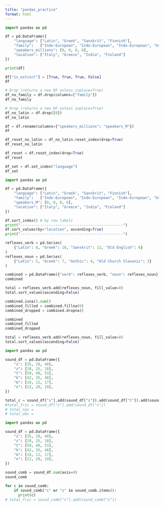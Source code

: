 ```yaml
---
title: "pandas_practice"
format: html
---
```


```python
import pandas as pd

df = pd.DataFrame({
    "language": ["Latin", "Greek", "Sanskrit", "Finnish"],
    "family":   ["Indo-European", "Indo-European", "Indo-European", "Uralic"],
    "speakers_millions": [0, 0, 0, 6],
    "location": ["Italy", "Greece", "India", "Finland"]
})

print(df)
```

```python
df["is_extinct"] = [True, True, True, False]
df
```

```python
# Drop (returns a new DF unless inplace=True)
df_no_family = df.drop(columns=["family"])
df_no_family
```

```python
# Drop (returns a new DF unless inplace=True) 
df_no_latin = df.drop([0])
df_no_latin
```

```python
df = df.rename(columns={"speakers_millions": "speakers_M"})
df
```

```python
df_reset_no_latin = df_no_latin.reset_index(drop=True)
df_reset_no_latin

df_reset = df.reset_index(drop=True)
df_reset

df_set = df.set_index("language")
df_set
```

```python
import pandas as pd

df = pd.DataFrame({
    "language": ["Latin", "Greek", "Sanskrit", "Finnish"],
    "family":   ["Indo-European", "Indo-European", "Indo-European", "Uralic"],
    "speakers_M": [0, 0, 0, 6],
    "location": ["Italy", "Greece", "India", "Finland"]
})

df.sort_index() # by row labels
print("-----------------------------------------------")
df.sort_values(by="location", ascending=True)
print("-----------------------------------------------")

```

```python
reflexes_verb = pd.Series(
    {"Latin": 8, "Greek": 10, "Sanskrit": 12, "Old English": 6}
)
reflexes_noun = pd.Series(
    {"Latin": 5, "Greek": 7, "Gothic": 4, "Old Church Slavonic": 3}
)

combined = pd.DataFrame({"verb": reflexes_verb, "noun": reflexes_noun})
combined
```

```python
total = reflexes_verb.add(reflexes_noun, fill_value=0)
total.sort_values(ascending=False)
```

```python
combined.isna().sum()
combined_filled = combined.fillna(0)
combined_dropped = combined.dropna()

combined
combined_filled
combined_dropped
```

```python
total = reflexes_verb.add(reflexes_noun, fill_value=0)
total.sort_values(ascending=False)
```

```python
import pandas as pd

sound_df = pd.DataFrame({
    "s": [35, 28, 40],
    "z": [20, 25, 18],
    "t": [50, 40, 53],
    "k": [42, 35, 48],
    "m": [18, 12, 17],
    "n": [22, 20, 19],
})

total_c = sound_df["s"].add(sound_df["z"]).add(sound_df["t"]).add(sound_df["k"]).add(sound_df["m"]).add(sound_df["n"])
#total_fric = sound_df["s"].add(sound_df["z"])
# total_nas = 
# total_obs = 
```

```python
import pandas as pd

sound_df = pd.DataFrame({
    "s": [35, 28, 40],
    "z": [20, 25, 18],
    "t": [50, 40, 53],
    "k": [42, 35, 48],
    "m": [18, 12, 17],
    "n": [22, 20, 19],
})

sound_comb = sound_df.sum(axis=0)
sound_comb

for c in sound_comb:
    if sound_comb["s" or "z" in sound_comb.items():
      print(c)
# total_fric = sound_comb["s"].add(sound_comb["z"])
```
